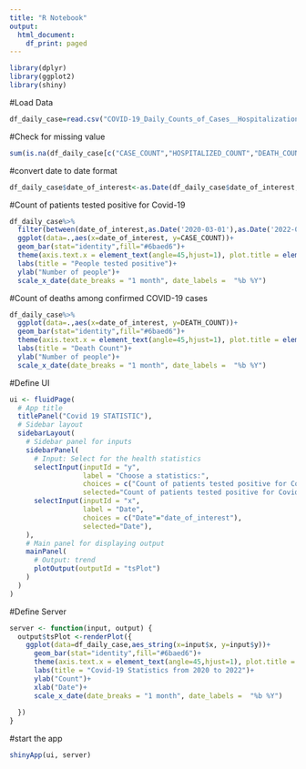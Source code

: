 ```yaml
---
title: "R Notebook"
output:
  html_document:
    df_print: paged
---
```

```r
library(dplyr)
library(ggplot2)
library(shiny)
```

#Load Data
```r
df_daily_case=read.csv("COVID-19_Daily_Counts_of_Cases__Hospitalizations__and_Deaths.csv")
```

#Check for missing value
```r
sum(is.na(df_daily_case[c("CASE_COUNT","HOSPITALIZED_COUNT","DEATH_COUNT")]))
```

#convert date to date format 
```r
df_daily_case$date_of_interest<-as.Date(df_daily_case$date_of_interest,"%m/%d/%Y")
```

#Count of patients tested positive for Covid-19
```r
df_daily_case%>%
  filter(between(date_of_interest,as.Date('2020-03-01'),as.Date('2022-07-31')))%>%
  ggplot(data=.,aes(x=date_of_interest, y=CASE_COUNT))+
  geom_bar(stat="identity",fill="#6baed6")+
  theme(axis.text.x = element_text(angle=45,hjust=1), plot.title = element_text(hjust = 0.5))+
  labs(title = "People tested positive")+
  ylab("Number of people")+
  scale_x_date(date_breaks = "1 month", date_labels =  "%b %Y")
```
#Count of deaths among confirmed COVID-19 cases
```r
df_daily_case%>%
  ggplot(data=.,aes(x=date_of_interest, y=DEATH_COUNT))+
  geom_bar(stat="identity",fill="#6baed6")+
  theme(axis.text.x = element_text(angle=45,hjust=1), plot.title = element_text(hjust = 0.5))+
  labs(title = "Death Count")+
  ylab("Number of people")+
  scale_x_date(date_breaks = "1 month", date_labels =  "%b %Y")
```
#Define UI
```r
ui <- fluidPage(
  # App title 
  titlePanel("Covid 19 STATISTIC"),
  # Sidebar layout 
  sidebarLayout(
    # Sidebar panel for inputs
    sidebarPanel(
      # Input: Select for the health statistics
      selectInput(inputId = "y",
                  label = "Choose a statistics:",
                  choices = c("Count of patients tested positive for Covid-19"="CASE_COUNT","Count of deaths among confirmed COVID-19 cases"="DEATH_COUNT","Count of COVID-19 patients who were hospitalized"="HOSPITALIZED_COUNT"),
                  selected="Count of patients tested positive for Covid-19"),
      selectInput(inputId = "x",
                  label = "Date",
                  choices = c("Date"="date_of_interest"),
                  selected="Date"),
    ),
    # Main panel for displaying output 
    mainPanel(
      # Output: trend 
      plotOutput(outputId = "tsPlot")
    )
  )
)
```

#Define Server
```r
server <- function(input, output) {
  output$tsPlot <-renderPlot({
    ggplot(data=df_daily_case,aes_string(x=input$x, y=input$y))+
      geom_bar(stat="identity",fill="#6baed6")+
      theme(axis.text.x = element_text(angle=45,hjust=1), plot.title = element_text(hjust = 0.5))+
      labs(title = "Covid-19 Statistics from 2020 to 2022")+
      ylab("Count")+
      xlab("Date")+
      scale_x_date(date_breaks = "1 month", date_labels =  "%b %Y")
  
  })
}
```

#start the app
```r
shinyApp(ui, server)
```




